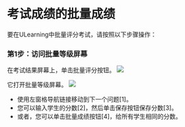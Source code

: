 
# 考试成绩的批量成绩 

 要在ULearning中批量评分考试，请按照以下步骤操作： 

 ### 第1步：访问批量等级屏幕 

 在考试结果屏幕上，单击批量评分按钮。 
 ![](/img/utest/teacher/result09.png)

 它打开批量等级屏幕。 
 ![](/img/utest/teacher/result10.png)

 - 使用左窗格导航链接移动到下一个问题[1]。 
 - 您可以输入学生的分数[2]，然后单击保存按钮保存分数[3]。 
 - 或者，您可以单击批量成绩按钮[4]，给所有学生相同的分数。
